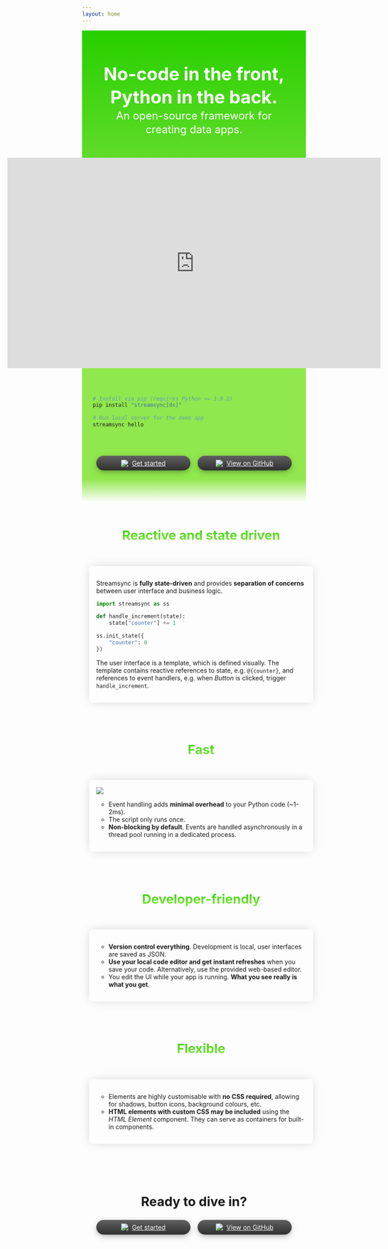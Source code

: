 ```yaml
---
layout: home
---
```


<div class="homeMain">
  <div class="topContainer_L1">
    <div class="topContainer_L2">
      <div class="taglines">
      <div class="primaryTagline">No-code in the front, Python in the back.</div>
      <div class="secondaryTagline">An open-source framework for creating data apps.</div>
      </div>
      <iframe class="shortVideo" src="https://www.youtube.com/embed/XBAPBy_zf8s" frameborder="0" allow="accelerometer; autoplay; clipboard-write; encrypted-media; gyroscope; picture-in-picture; web-share" allowfullscreen></iframe>
      <!-- <video src="./images/home.streamsync1min.mp4" controls autoplay loop></video> -->
      <div class="quickstart vp-doc">

```sh
# Install via pip (requires Python >= 3.9.2)
pip install "streamsync[ds]"

# Run local server for the demo app
streamsync hello
```

</div>
      <div class="topActions">
        <div class="actions">
          <a class="buttonLink" href="getting-started.html">
              <img src="./images/home.icon-arrow.svg" />
              Get started
          </a>
          <a class="buttonLink"  href="https://github.com/streamsync-cloud/streamsync" target="_blank" noreferrer noopener>
              <img src="./images/home.icon-github.svg" />
              View on GitHub
          </a>
        </div>
      </div>
    </div>
  </div>
  <div class="highlights">

<div class="box">
<div class="heading">
<h1>Reactive and state driven</h1>
</div>
<div class="inner vp-doc">

Streamsync is **fully state-driven** and provides **separation of concerns** between user interface and business logic. 

```py
import streamsync as ss

def handle_increment(state):
    state["counter"] += 1

ss.init_state({
    "counter": 0
})
```

The user interface is a template, which is defined visually. The template contains reactive references to state, e.g. `@{counter}`, and references to event handlers, e.g. when _Button_ is clicked, trigger `handle_increment`.

</div>
</div>


<div class="box">
<div class="heading">
<h1>Fast</h1>
</div>
<div class="inner vp-doc">

<img src="./images/home.fast.gif" />

- Event handling adds **minimal overhead** to your Python code (~1-2ms).
- The script only runs once.
- **Non-blocking by default**. Events are handled asynchronously in a thread pool running in a dedicated process.

</div>
</div>


<div class="box">
<div class="heading">
<h1>Developer-friendly</h1>
</div>
<div class="inner vp-doc">

- **Version control everything**. Development is local, user interfaces are saved as JSON.
- **Use your local code editor and get instant refreshes** when you save your code. Alternatively, use the provided web-based editor.
- You edit the UI while your app is running. **What you see really is what you get**.

</div>
</div>


<div class="box">
<div class="heading">
<h1>Flexible</h1>
</div>
<div class="inner vp-doc">

- Elements are highly customisable with **no CSS required**, allowing for shadows, button icons, background colours, etc.
- **HTML elements with custom CSS may be included** using the _HTML Element_ component. They can serve as containers for built-in components.

</div>
</div>
  </div>

  <div class="bottomActions">
    <h1>Ready to dive in?</h1>
    <div class="actions">
      <a class="buttonLink" href="getting-started.html">
          <img src="./images/home.icon-arrow.svg" />
          Get started
      </a>
      <a class="buttonLink"  href="https://github.com/streamsync-cloud/streamsync" target="_blank" noreferrer noopener>
          <img src="./images/home.icon-github.svg" />
          View on GitHub
      </a>
    </div>
  </div>

</div>

<style>

.homeMain h1 {
  font-size: 1.8rem;
}

.homeMain .topContainer_L1 {
  background: rgb(41,207,0);
  background: linear-gradient(180deg, rgba(41,207,0,1) 1%, rgba(145,231,78,1) 50%, rgba(145,231,78,1) 95%, #ffffff 100%);
}

.homeMain .topContainer_L2 {
  background: url(images/home.wave.svg) no-repeat bottom left;
  background-size: contain;
  width: 100%;
  display: flex;
  flex-direction: column;
  align-items: center;
  justify-content: center;
}

html.dark .homeMain .topContainer_L2 {
  background: url(images/home.darkwave.svg) no-repeat bottom left;
  background-size: contain;
}

.homeMain .taglines {
  text-align: center;
  line-height: 1.3;
  color: white;
  margin: 72px 48px 48px 48px;
}

.homeMain .primaryTagline {
  font-weight: bold;
  font-size: 2.5rem;
}

.homeMain .secondaryTagline {
  font-size: 1.5rem;
}

.homeMain video {
  width: min(800px, 90vw);
  box-shadow: 0 4px 16px -4px rgba(0, 0, 0, 0.5);
  border-radius: 8px;
}

.homeMain .actions {
  color: white;
  display: flex;
  flex-wrap: wrap;
  gap: 16px;
  margin-left: 16px;
  margin-right: 16px;
  align-items: center;
  justify-content: center;
}

.homeMain .quickstart {
  width: 720px;
  max-width: 90vw;
  padding: 24px;
  border-radius: 8px;
  margin-left: auto;
  margin-right: auto;
  margin-top: 24px;
  overflow: hidden;
}

.homeMain .topActions {
  margin-top: 24px;
  margin-bottom: 72px;
  width: 100%;
}

.homeMain a.buttonLink {
  background: linear-gradient(180deg, #606060 1%, #303030 100%);
  color: white;
  border-radius: 32px;
  padding: 8px 16px 8px 16px;
  box-shadow: 0 4px 16px -4px rgba(0, 0, 0, 0.5);
  display: flex;
  gap: 8px;
  align-items: center;
  justify-content: center;
  flex: 0 1 180px;
  cursor: pointer;
  font-size: 0.9rem;
}

.homeMain a.buttonLink img {
  max-width: 16px;
}

.homeMain .highlights {
  padding: 16px;
  margin-left: auto;
  margin-right: auto;
  max-width: min(var(--vp-layout-max-width), 100ch);
  width: 100%;
}

.homeMain .highlights .box:not(:first-of-type) {
  margin-top: 48px;
}

.homeMain .highlights .box .heading {
  color: #29cf00;
  margin-bottom: 32px;
  display: flex;
  align-items: center;
  justify-content: center;
  gap: 16px;
}

.homeMain .highlights .box .heading img {
  max-height: 24px;
  max-width: 24px;
}

.homeMain .highlights .box h1 {
  background-image: linear-gradient(#29cf00, #91E74E);
  -webkit-background-clip: text;
  -webkit-text-fill-color: transparent;
  -webkit-text-fill-color: transparent; 
  -moz-text-fill-color: transparent;
  min-height: 32px;
  display: flex;
  align-items: center;
}

.homeMain .highlights .box .inner {
  background-color: var(--vp-c-bg);
  color: var(--vp-c-text-1);
  padding: 16px;  
  border-radius: 8px;
  max-width: 100%;
  overflow: hidden;
  box-shadow: 0 0 24px -4px rgba(0, 0, 0, 0.2);
}

.dark .homeMain .highlights .box .inner {
  background-color: black;
}

.homeMain .highlights .box .inner img {
  margin-left: auto;
  margin-right: auto;
  max-width: min(400px, 100%);
}

.homeMain ul {
  list-style-type: circle;
  margin-left: 4px;
}

.homeMain .bottomActions {
  margin-top: 96px;
  width: 100%;
  text-align: center;
}

.homeMain .bottomActions h1 {
  margin-bottom: 24px;
}

.homeMain .shortVideo {
  width: 840px;
  max-width: 90vw;
  aspect-ratio: 16 / 9;
}

</style>

